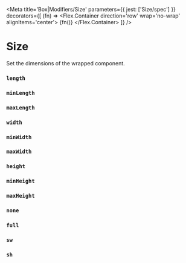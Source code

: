 

<Meta
  title='Box|Modifiers/Size'
  parameters={{ jest: ['Size/spec'] }}
  decorators={[
    (fn) => <Flex.Container direction='row' wrap='no-wrap' alignItems='center'>
      <Box>
        {fn()}
      </Box>
    </Flex.Container>
  ]}
/>

# Size

Set the dimensions of the wrapped component.

<Preview>
  <Story name='Default'>
    <Size length='x80'>
      <Tile />
    </Size>
  </Story>
</Preview>

<Props of={Size} />

### `length`

<Preview>
  <Story name='length prop'>
    <Margins all='x8'>
      <Size length='x40'>
        <Tile padding='none' />
      </Size>
      <Size length='x80'>
        <Tile padding='none' />
      </Size>
      <Size length='x120'>
        <Tile padding='none' />
      </Size>
    </Margins>
  </Story>
</Preview>

### `minLength`

<Preview>
  <Story name='minLength prop'>
    <Size length='none' minLength='x80'>
      <Tile padding='none' />
    </Size>
  </Story>
</Preview>

### `maxLength`

<Preview>
  <Story name='maxLength prop'>
    <Size length='x1600' maxLength='x80'>
      <Tile padding='none' />
    </Size>
  </Story>
</Preview>

### `width`

<Preview>
  <Story name='width prop'>
    <Margins all='x8'>
      <Size height='x40'>
        <Size width='x40'>
          <Tile padding='none' />
        </Size>
        <Size width='x80'>
          <Tile padding='none' />
        </Size>
        <Size width='x120'>
          <Tile padding='none' />
        </Size>
      </Size>
    </Margins>
  </Story>
</Preview>

### `minWidth`

<Preview>
  <Story name='minWidth prop'>
    <Size width='none' minWidth='x80' height='x40'>
      <Tile padding='none' />
    </Size>
  </Story>
</Preview>

### `maxWidth`

<Preview>
  <Story name='maxWidth prop'>
    <Size width='x1600' maxWidth='x80' height='x40'>
      <Tile padding='none' />
    </Size>
  </Story>
</Preview>

### `height`

<Preview>
  <Story name='height prop'>
    <Margins all='x8'>
      <Size width='x40'>
        <Size height='x40'>
          <Tile padding='none' />
        </Size>
        <Size height='x80'>
          <Tile padding='none' />
        </Size>
        <Size height='x120'>
          <Tile padding='none' />
        </Size>
      </Size>
    </Margins>
  </Story>
</Preview>

### `minHeight`

<Preview>
  <Story name='minHeight prop'>
    <Size width='x40' height='none' minHeight='x80'>
      <Tile padding='none' />
    </Size>
  </Story>
</Preview>

### `maxHeight`

<Preview>
  <Story name='maxHeight prop'>
    <Size width='x40' height='x1600' maxHeight='x80'>
      <Tile padding='none' />
    </Size>
  </Story>
</Preview>

### `none`

<Preview>
  <Story name='none'>
    <Size width='none' height='x40'>
      <Tile padding='none' />
    </Size>
  </Story>
</Preview>

### `full`

<Preview>
  <Story name='full'>
    <Size width='full' height='x40'>
      <Tile padding='none' />
    </Size>
  </Story>
</Preview>

### `sw`

<Preview>
  <Story name='sw'>
    <Size width='sw' height='x40'>
      <Tile padding='none' />
    </Size>
  </Story>
</Preview>

### `sh`

<Preview>
  <Story name='sh'>
    <Size width='x40' height='sh'>
      <Tile padding='none' />
    </Size>
  </Story>
</Preview>
